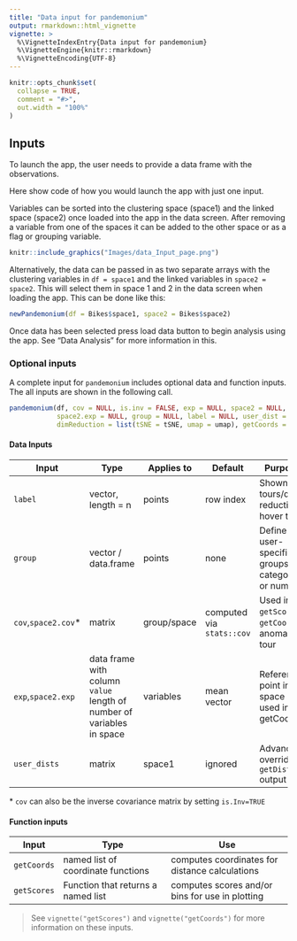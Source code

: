 ```yaml
---
title: "Data input for pandemonium"
output: rmarkdown::html_vignette
vignette: >
  %\VignetteIndexEntry{Data input for pandemonium}
  %\VignetteEngine{knitr::rmarkdown}
  %\VignetteEncoding{UTF-8}
---
```


```r
knitr::opts_chunk$set(
  collapse = TRUE,
  comment = "#>",
  out.width = "100%"
)
```

## Inputs
To launch the app, the user needs to provide a data frame with the observations. 

Here show code of how you would launch the app with just one input.

Variables can be sorted into the clustering space (space1) and the linked space (space2) once loaded into the app in the data screen. After removing a variable from one of the spaces it can be added to the other space or as a flag or grouping variable.

```r
knitr::include_graphics("Images/data_Input_page.png")
```

Alternatively, the data can be passed in as two separate arrays with the clustering variables in `df = space1` and the linked variables in `space2 = space2`. This will select them in space 1 and 2 in the data screen when loading the app. This can be done like this:
```r
newPandemonium(df = Bikes$space1, space2 = Bikes$space2)
```

Once data has been selected press load data button to begin analysis using the app. See "Data Analysis" for more information in this.


### Optional inputs

A complete input for `pandemonium` includes optional data and function inputs. The all inputs are shown in the following call.
```r
pandemonium(df, cov = NULL, is.inv = FALSE, exp = NULL, space2 = NULL, space2.cov = NULL, 
            space2.exp = NULL, group = NULL, label = NULL, user_dist = NULL, 
            dimReduction = list(tSNE = tSNE, umap = umap), getCoords = list(normal = normCoords), getScore = NULL)
```

#### Data Inputs
| Input      | Type       | Applies to | Default | Purpose     |
|------------|------------|------------|---------|-------------|
| `label`            | vector, length = n  | points     | row index | Shown in tours/dim. reduction hover text |
| `group`            | vector / data.frame | points     | none    | Define user-specified groups; categorical or numeric |
| `cov`,`space2.cov`*| matrix              | group/space | computed via `stats::cov` | Used in `getScores`, `getCoords`, anomaly tour |
| `exp`,`space2.exp` | data frame with column `value` length of number of variables in space| variables | mean vector | Reference point in space used in getCoords |
| `user_dists`       | matrix              | space1     | ignored | Advanced: overrides `getDists` output |

\* `cov` can also be the inverse covariance matrix by setting `is.Inv=TRUE`

#### Function inputs

| Input  | Type |  Use |
|---|--------|---------|
|`getCoords`| named list of coordinate functions | computes coordinates for distance calculations|
|`getScores`| Function that returns a named list   | computes scores and/or bins for use in plotting|

> See `vignette("getScores")` and `vignette("getCoords")` for more information on these inputs.

